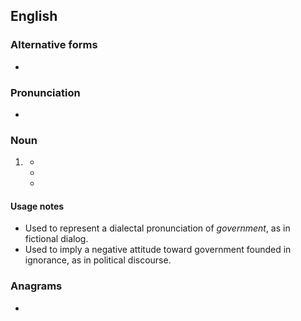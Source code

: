 {{also|gub'mint}}
==English==

===Alternative forms===
* {{alter|en|gub'mint}}

===Pronunciation===
* {{IPA|en|/ˈɡʌbmɪnt/}}

===Noun===
{{en-noun|~}}

# {{lb|en|nonstandard}} {{pronunciation spelling of|en|government|from=dialectal}}
#* {{quote-text|en|year=1942|author=Ernestine Hill|title=Australian Frontier|page=98|passage=''"Good luck corroboree, make him big fat one, all same '''Gubmint''' fella," old Rosie, his "aunt by skin" told me earnestly.''}}
#* {{quote-text|en|year=2005|author=Jeff Hull|title=Pale Morning Done: A Novel|page=144|passage=''[H]e understood that his musings about onomatopoeia and sympathetic response gave the '''gubmint''' boys far too much credit.''}}
#* {{quote-text|en|year=2007|author=Monica Davis|title=Land, Legacy and Lynching: Building the Future in Black America|page=155|passage=''Seems like half the '''gubmint''' bureaucrats and snake oil politicians want to help us.''}}

====Usage notes====
* Used to represent a dialectal pronunciation of ''government'', as in fictional dialog.
* Used to imply a negative attitude toward government founded in ignorance, as in political discourse.

===Anagrams===
* {{anagrams|en|a=bgimntu|tumbing}}